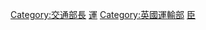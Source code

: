 [[Category:交通部長|Category:交通部長]]
[[Category:英国国务大臣|運]]
[[Category:英國運輸部|Category:英國運輸部]]
[[Category:英國交通相關人物|臣]]
